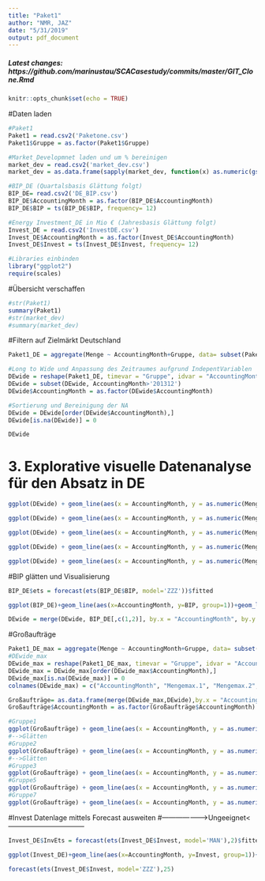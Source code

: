 ```yaml
---
title: "Paket1"
author: "NMR, JAZ"
date: "5/31/2019"
output: pdf_document
---
```


##### Latest changes: https://github.com/marinustau/SCACasestudy/commits/master/GIT_Clone.Rmd



```r
knitr::opts_chunk$set(echo = TRUE)
```

#Daten laden
```r
#Paket1
Paket1 = read.csv2('Paketone.csv')
Paket1$Gruppe = as.factor(Paket1$Gruppe)

#Market_Developmnet laden und um % bereinigen
market_dev = read.csv2('market_dev.csv')
market_dev = as.data.frame(sapply(market_dev, function(x) as.numeric(gsub("%", "", x))))

#BIP_DE (Quartalsbasis Glättung folgt)
BIP_DE= read.csv2('DE_BIP.csv')
BIP_DE$AccountingMonth = as.factor(BIP_DE$AccountingMonth)
BIP_DE$BIP = ts(BIP_DE$BIP, frequency= 12)

#Energy Investment_DE in Mio € (Jahresbasis Glättung folgt)
Invest_DE = read.csv2('InvestDE.csv')
Invest_DE$AccountingMonth = as.factor(Invest_DE$AccountingMonth)
Invest_DE$Invest = ts(Invest_DE$Invest, frequency= 12)

#Libraries einbinden
library("ggplot2")
require(scales)
```

#Übersicht verschaffen
```r
#str(Paket1)
summary(Paket1)
#str(market_dev)
#summary(market_dev)
```

#Filtern auf Zielmärkt Deutschland
```r
Paket1_DE = aggregate(Menge ~ AccountingMonth+Gruppe, data= subset(Paket1, Landeskürzel =='DE'), sum)

#Long to Wide und Anpassung des Zeitraumes aufgrund IndepentVariablen
DEwide = reshape(Paket1_DE, timevar = "Gruppe", idvar = "AccountingMonth", direction = "wide")
DEwide = subset(DEwide, AccountingMonth>'201312')
DEwide$AccountingMonth = as.factor(DEwide$AccountingMonth)

#Sortierung und Bereinigung der NA
DEwide = DEwide[order(DEwide$AccountingMonth),]
DEwide[is.na(DEwide)] = 0

DEwide
```

# 3. Explorative visuelle Datenanalyse für den Absatz in DE
```r

ggplot(DEwide) + geom_line(aes(x = AccountingMonth, y = as.numeric(Menge.1), ymin = 0, ymax = 20), group = 1) + theme(axis.text.x = element_text(angle = 90))

ggplot(DEwide) + geom_line(aes(x = AccountingMonth, y = as.numeric(Menge.2), ymin = 0, ymax = 20), group = 1) + theme(axis.text.x = element_text(angle = 90))

ggplot(DEwide) + geom_line(aes(x = AccountingMonth, y = as.numeric(Menge.3), ymin = 0, ymax = 20), group = 1) + theme(axis.text.x = element_text(angle = 90))

ggplot(DEwide) + geom_line(aes(x = AccountingMonth, y = as.numeric(Menge.5), ymin = 0, ymax = 20), group = 1) + theme(axis.text.x = element_text(angle = 90))

ggplot(DEwide) + geom_line(aes(x = AccountingMonth, y = as.numeric(Menge.7), ymin = 0, ymax = 20), group = 1) + theme(axis.text.x = element_text(angle = 90))
```

#BIP glätten und Visualisierung
```r

BIP_DE$ets = forecast(ets(BIP_DE$BIP, model='ZZZ'))$fitted

ggplot(BIP_DE)+geom_line(aes(x=AccountingMonth, y=BIP, group=1))+geom_line(aes(x=AccountingMonth, y=ets, group=1),colour='pink')+theme(axis.text.x = element_text(angle = 90, hjust = 1))

DEwide = merge(DEwide, BIP_DE[,c(1,2)], by.x = "AccountingMonth", by.y = "AccountingMonth")
```
#Großaufträge
```r

Paket1_DE_max = aggregate(Menge ~ AccountingMonth+Gruppe, data= subset(Paket1, Landeskuerzel =='DE'), max)
#DEwide_max
DEwide_max = reshape(Paket1_DE_max, timevar = "Gruppe", idvar = "AccountingMonth", direction = "wide")
DEwide_max = DEwide_max[order(DEwide_max$AccountingMonth),]
DEwide_max[is.na(DEwide_max)] = 0
colnames(DEwide_max) = c("AccountingMonth", "Mengemax.1", "Mengemax.2", "Mengemax.3", "Mengemax.5", "Mengemax.7")

Großaufträge= as.data.frame(merge(DEwide_max,DEwide),by.x = "AccountingMonth", by.y = "AccountingMonth")
Großaufträge$AccountingMonth = as.factor(Großaufträge$AccountingMonth)

#Gruppe1
ggplot(Großaufträge) + geom_line(aes(x = AccountingMonth, y = as.numeric(Menge.1)), group = 1)+geom_point(aes(x = AccountingMonth, y = as.numeric(Mengemax.1)), group = 1) + theme(axis.text.x = element_text(angle = 90))+geom_hline(yintercept=mean(DEwide$Menge.1), color = "red")
#-->Glätten
#Gruppe2
ggplot(Großaufträge) + geom_line(aes(x = AccountingMonth, y = as.numeric(Menge.2)), group = 1)+geom_point(aes(x = AccountingMonth, y = as.numeric(Mengemax.2)), group = 1) + theme(axis.text.x = element_text(angle = 90))+geom_hline(yintercept=mean(DEwide$Menge.2), color = "red")
#-->Glätten
#Gruppe3
ggplot(Großaufträge) + geom_line(aes(x = AccountingMonth, y = as.numeric(Menge.3)), group = 1)+geom_point(aes(x = AccountingMonth, y = as.numeric(Mengemax.3)), group = 1) + theme(axis.text.x = element_text(angle = 90))+geom_hline(yintercept=mean(DEwide$Menge.3), color = "red")
#Gruppe5
ggplot(Großaufträge) + geom_line(aes(x = AccountingMonth, y = as.numeric(Menge.5)), group = 1)+geom_point(aes(x = AccountingMonth, y = as.numeric(Mengemax.5)), group = 1) + theme(axis.text.x = element_text(angle = 90))+geom_hline(yintercept=mean(DEwide$Menge.5), color = "red")
#Gruppe7
ggplot(Großaufträge) + geom_line(aes(x = AccountingMonth, y = as.numeric(Menge.7)), group = 1)+geom_point(aes(x = AccountingMonth, y = as.numeric(Mengemax.7)), group = 1) + theme(axis.text.x = element_text(angle = 90))+geom_hline(yintercept=mean(DEwide$Menge.7), color = "red")
```



#Invest Datenlage mittels Forecast ausweiten
#-------------------->Ungeeignet<---------------------------------
```r
Invest_DE$InvEts = forecast(ets(Invest_DE$Invest, model='MAN'),2)$fitted

ggplot(Invest_DE)+geom_line(aes(x=AccountingMonth, y=Invest, group=1))+geom_line(aes(x=AccountingMonth, y=InvEts, group=1),colour='pink')+theme(axis.text.x = element_text(angle = 90, hjust = 1))

forecast(ets(Invest_DE$Invest, model='ZZZ'),25)
```


###

